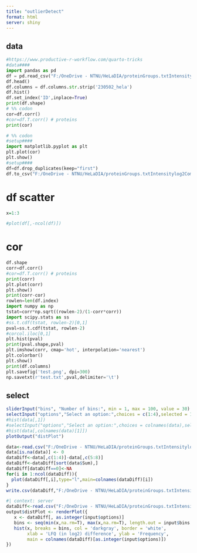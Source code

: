 ```yaml
---
title: "outlierDetect"
format: html
server: shiny
---
```


## data

```python
#https://www.productive-r-workflow.com/quarto-tricks
#data####
import pandas as pd
df = pd.read_csv("F:/OneDrive - NTNU/HeLaDIA/proteinGroups.txtIntensitylog2Combo.csv")
df.head()
df.columns = df.columns.str.strip('230502_hela')
df.hist()
df.set_index('ID',inplace=True)
print(df.shape)
# %% codon
cor=df.corr()
#cor=df.T.corr() # proteins
print(cor)

# %% codon
#setup####
import matplotlib.pyplot as plt
plt.plot(cor)
plt.show()
#setup####
df=df.drop_duplicates(keep="first")
df.to_csv("F:/OneDrive - NTNU/HeLaDIA/proteinGroups.txtIntensitylog2Combo.uniq.csv")
```

# df scatter

```r
x=1:3

#plot(df[,-ncol(df)])
```

# cor

```python
df.shape
corr=df.corr()
#cor=df.T.corr() # proteins
print(corr)
plt.plot(corr)
plt.show()
print(corr-cor)
rowlen=len(df.index)
import numpy as np
tstat=corr*np.sqrt((rowlen-2)/(1-corr*corr))
import scipy.stats as ss
#ss.t.cdf(tstat, rowlen-2)[0,1]
pval=ss.t.cdf(tstat, rowlen-2)
#corcol.iloc[0,1]
plt.hist(pval)
print(pval.shape,pval)
plt.imshow(corr, cmap='hot', interpolation='nearest')
plt.colorbar()
plt.show()
print(df.columns)
plt.savefig('test.png', dpi=300)
np.savetxt(r'test.txt',pval,delimiter='\t')
```

## select

```r
sliderInput("bins", "Number of bins:", min = 1, max = 100, value = 30)
selectInput("options","Select an option:",choices = c(1:4),selected = 1)
#hist(data[,1])
#selectInput("options","Select an option:",choices = colnames(data),selected = colnames(data)[1])
#hist(data[,colnames(data)[1]])
plotOutput("distPlot")
```

```r
data<-read.csv("F:/OneDrive - NTNU/HeLaDIA/proteinGroups.txtIntensitylog2Combo.uniq.csv",row.names = 1)
data[is.na(data)] <- 0
dataDiff<-data[,c(1:4)]-data[,c(5:8)]
dataDiff<-dataDiff[sort(data$Sum),]
dataDiff[dataDiff==0]<-NA
for(i in 1:ncol(dataDiff)){
  plot(dataDiff[,i],type="l",main=colnames(dataDiff)[i])
}
write.csv(dataDiff,"F:/OneDrive - NTNU/HeLaDIA/proteinGroups.txtIntensitylog2Combo.uniq.diff.csv")
```

```r
#| context: server
dataDiff<-read.csv("F:/OneDrive - NTNU/HeLaDIA/proteinGroups.txtIntensitylog2Combo.uniq.diff.csv",row.names = 1)
output$distPlot <- renderPlot({
   x <- dataDiff[, as.integer(input$options)]  
   bins <- seq(min(x,na.rm=T), max(x,na.rm=T), length.out = input$bins + 1)
   hist(x, breaks = bins, col = 'darkgray', border = 'white',
        xlab = 'LFQ (in log2) difference', ylab = 'Frequency',
        main = colnames(dataDiff)[as.integer(input$options)])
})
```
